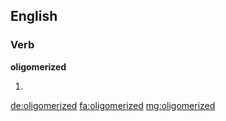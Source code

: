 ==English==

===Verb===
'''oligomerized'''

# {{past of|oligomerize}}

[[de:oligomerized]]
[[fa:oligomerized]]
[[mg:oligomerized]]